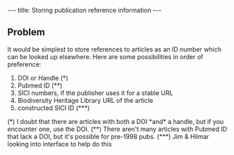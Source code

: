---
title: Storing publication reference information
---

==Problem==
It would be simplest to store references to articles as an ID number which can be looked up elsewhere.  Here are some possibilities in order of preference:

# DOI or Handle (*)
# Pubmed ID (**)
# SICI numbers, if the publisher uses it for a stable URL
# Biodiversity Heritage Library URL of the article
# constructed SICI ID (***)

(*) I doubt that there are articles with both a DOI *and* a handle, but if you encounter one, use the DOI.
(**) There aren't many articles with Pubmed ID that lack a DOI, but it's possible for pre-1998 pubs.
(***) Jim & Hilmar looking into interface to help do this